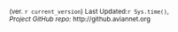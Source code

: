 
<sub>(ver. `r current_version`)  Last Updated:`r Sys.time()`,  
*Project GitHub repo:* http://github.aviannet.org </sub> 

